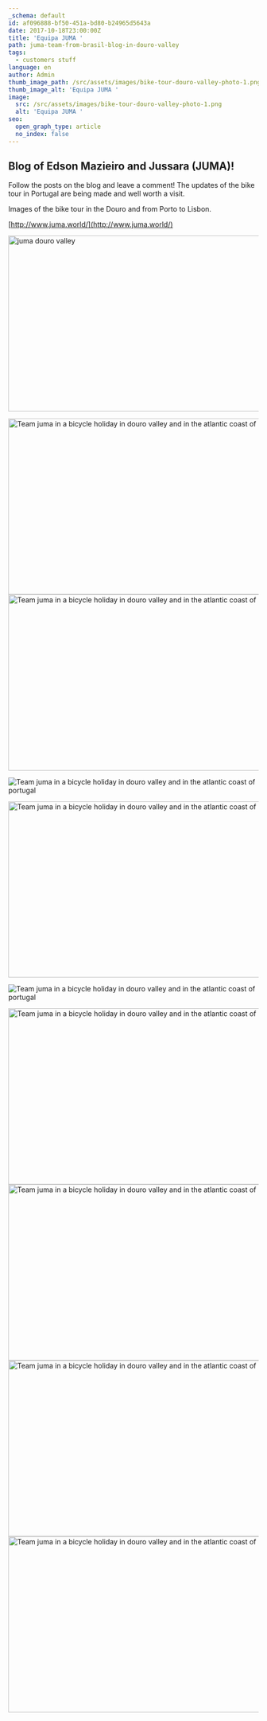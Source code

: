 ```yaml
---
_schema: default
id: af096888-bf50-451a-bd80-b24965d5643a
date: 2017-10-18T23:00:00Z
title: 'Equipa JUMA '
path: juma-team-from-brasil-blog-in-douro-valley
tags:
  - customers stuff
language: en
author: Admin
thumb_image_path: /src/assets/images/bike-tour-douro-valley-photo-1.png
thumb_image_alt: 'Equipa JUMA '
image:
  src: /src/assets/images/bike-tour-douro-valley-photo-1.png
  alt: 'Equipa JUMA '
seo:
  open_graph_type: article
  no_index: false
---
```

## Blog of Edson Mazieiro and Jussara (JUMA)!

Follow the posts on the blog and leave a comment! The updates of the bike tour
in Portugal are being made and well worth a visit.

Images of the bike tour in the Douro and from Porto to Lisbon.

[http://www.juma.world/](http://www.juma.world/)

<img src="/src/assets/images/bike-tour-douro-valley-photo-9.jpg" alt="juma douro valley" title="juma douro valley" height="354" width="630" />

<img src="/src/assets/images/bike-tour-douro-valley-photo-9.jpg" alt="Team juma in a bicycle holiday in douro valley and in the atlantic coast of portugal" title="Team juma in a bicycle holiday in douro valley and in the atlantic coast of portugal" height="354" width="630" /><img src="/src/assets/images/bike-tour-douro-valley-photo-8.jpg" alt="Team juma in a bicycle holiday in douro valley and in the atlantic coast of portugal" title="Team juma in a bicycle holiday in douro valley and in the atlantic coast of portugal" height="354" width="630" />

![Team juma in a bicycle holiday in douro valley and in the atlantic coast of portugal](/src/assets/images/bike-tour-douro-valley-photo-7.jpg "Team juma in a bicycle holiday in douro valley and in the atlantic coast of portugal")

<img src="/src/assets/images/bike-tour-douro-valley-photo-6.jpg" alt="Team juma in a bicycle holiday in douro valley and in the atlantic coast of portugal" title="Team juma in a bicycle holiday in douro valley and in the atlantic coast of portugal" height="354" width="630" />

![Team juma in a bicycle holiday in douro valley and in the atlantic coast of portugal](/src/assets/images/bike-tour-douro-valley-photo-5.png "Team juma in a bicycle holiday in douro valley and in the atlantic coast of portugal")

<img src="/src/assets/images/bike-tour-douro-valley-photo-4.jpg" alt="Team juma in a bicycle holiday in douro valley and in the atlantic coast of portugal" title="Team juma in a bicycle holiday in douro valley and in the atlantic coast of portugal" height="354" width="630" /><img src="/src/assets/images/bike-tour-douro-valley-photo-3.jpg" alt="Team juma in a bicycle holiday in douro valley and in the atlantic coast of portugal" title="Team juma in a bicycle holiday in douro valley and in the atlantic coast of portugal" height="354" width="630" /><img src="/src/assets/images/bike-tour-douro-valley-photo-2.jpg" alt="Team juma in a bicycle holiday in douro valley and in the atlantic coast of portugal" title="Team juma in a bicycle holiday in douro valley and in the atlantic coast of portugal" height="354" width="630" /><img src="/src/assets/images/bike-tour-douro-valley-photo-1.jpg" alt="Team juma in a bicycle holiday in douro valley and in the atlantic coast of portugal" title="Team juma in a bicycle holiday in douro valley and in the atlantic coast of portugal" height="354" width="630" />